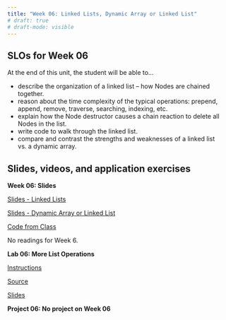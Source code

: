 ```yaml
---
title: "Week 06: Linked Lists, Dynamic Array or Linked List"
# draft: true
# draft-mode: visible
---
```


## SLOs for Week 06

At the end of this unit, the student will be able to...

-   describe the organization of a linked list -- how Nodes are chained together.
-   reason about the time complexity of the typical operations: prepend, append, remove, traverse, searching, indexing, etc.
-   explain how the Node destructor causes a chain reaction to delete all Nodes in the list.
-   write code to walk through the linked list.
-   compare and contrast the strengths and weaknesses of a linked list vs. a dynamic array.

## Slides, videos, and application exercises

::::::: slide-deck
**Week 06: Slides**

::: slides
[Slides - Linked Lists](https://docs.google.com/presentation/d/1Wc-X7kgXs4ho3RbsK2GbkFJFsMbzrY-qg11fnaCbF2c/edit?usp=sharing)
:::

::: slides
[Slides - Dynamic Array or Linked List](https://docs.google.com/presentation/d/1k-yhUpxgpk_N82EW9O794WU_JanF3AIEMAKhs_OCoCs/edit?usp=share_link)
:::

::: source
[Code from Class](https://calvincollege-my.sharepoint.com/:f:/g/personal/vtn2_calvin_edu/EjYzT2SidtJFowsOkxH5AvMBLQGjzMvuZDLfwiiTosOLsw?e=zoDST7)
:::

::: reading
No readings for Week 6.
:::
:::::::

<!-- ## Lab -->

:::::: lab
**Lab 06: More List Operations**

::: instructions
[Instructions](/labs/lab06.qmd)
:::

::: starter
[Source](){target="_blank"}
:::

::: slides
[Slides](/slides/lab06-slides.qmd)
:::
::::::

<!-- ## Homework assignments -->

::: homework
**Project 06: No project on Week 06**

:::